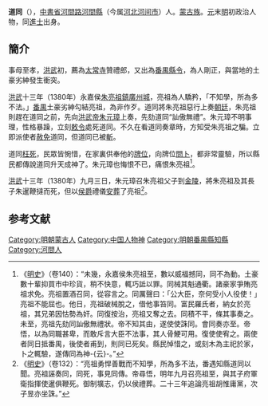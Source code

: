 '''道同'''（{{bd|？||1380年|catIdx=D道}}），[[中書省|中書省]][[河間路_(元朝)|河間]][[路_(行政区划)|路]][[河間縣|河間縣]]（今属[[河北|河北]][[河间市|河间市]]）人。[[蒙古族|蒙古族]]。[[元朝|元]]末[[明|明]]初政治人物，同[[進士|進士]]出身。

==簡介==
事母至孝，[[洪武|洪武]]初，薦為[[太常寺|太常寺]]贊禮郎，又出為[[番禺縣|番禺]][[縣令|縣令]]，為人剛正，與當地的土豪劣紳發生衝突。

[[洪武|洪武]]十三年（1380年）永嘉侯[[朱亮祖|朱亮祖]][[督軍|鎮]][[廣州城|廣州城]]，亮祖為人驕矜，「不知學，所為多不法。」[[番禺縣|番禺]]土豪劣紳勾結亮祖，為非作歹。道同將朱亮祖惡行上奏[[朝廷|朝廷]]，朱亮祖則趕在道同之前，先向[[洪武帝|洪武帝]][[朱元璋|朱元璋]]上奏，先劾道同“訕傲無禮”。朱元璋不明事理，性格暴躁，立刻[[敕令|敕令]]處死道同。不久在看道同奏章時，方知受朱亮祖之騙。立即派使者[[赦免|赦免]]道同，但道同已被[[斬首|斬]]。

道同[[枉死|枉死]]，民眾皆惋惜，在家裏供奉他的[[牌位|牌位]]，向牌位[[擲杯|問卜]]，都非常靈驗，所以縣民都傳說道同升天成神了。朱元璋也悔恨不已，痛恨朱亮祖<ref>《[[明史|明史]]》（卷140）：“未幾，永嘉侯朱亮祖至，數以威福撼同，同不為動。土豪數十輩抑買市中珍貨，稍不快意，輒巧詆以罪。同械其魁通衢。諸豪家爭賄亮祖求免。亮祖置酒召同，從容言之。同厲聲曰：「公大臣，奈何受小人役使！」亮祖不能屈也。他日，亮祖破械脫之，借他事笞同。富民羅氏者，納女於亮祖，其兄弟因怙勢為奸。同復按治，亮祖又奪之去。同積不平，條其事奏之。未至，亮祖先劾同訕傲無禮狀。帝不知其由，遂使使誅同。會同奏亦至。帝悟，以為同職甚卑，而敢斥言大臣不法事，其人骨鯁可用。復使使宥之。兩使者同日抵番禺，後使者甫到，則同已死矣。縣民悼惜之，或刻木為主祀於家，卜之輒驗，遂傳同為神-{云}-。”</ref>。

[[洪武|洪武]]十三年（1380年）九月三日，朱元璋召朱亮祖父子到[[金陵|金陵]]，將朱亮祖及其長子朱暹鞭撻而死，但以[[侯爵|侯爵]]禮儀[[安葬|安葬]]了亮祖<ref>《[[明史|明史]]》（卷132）：“亮祖勇悍善戰而不知學，所為多不法，番遇知縣道同以聞。亮祖誣奏同，同死，事見同傳。帝尋悟，明年九月召亮祖至，與其子府軍衛指揮使暹俱鞭死。御制壙志，仍以侯禮葬。二十三年追論亮祖胡惟庸黨，次子昱亦坐誅。”</ref>。

==参考文献==
{{wikisource|明史/卷140}}
<div class="references-small">
<references />
</div>

{{明朝人物小作品}}
{{元統元年癸酉科廷試金榜}}

[[Category:明朝蒙古人|Category:明朝蒙古人]]
[[Category:中国人物神|Category:中国人物神]]
[[Category:明朝番禺縣知縣|Category:明朝番禺縣知縣]]
[[Category:河間人|Category:河間人]]